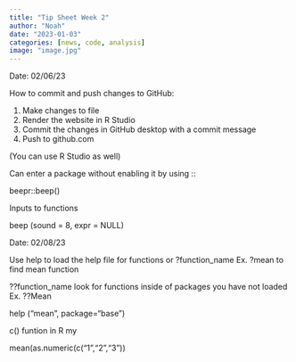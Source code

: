 ```yaml
---
title: "Tip Sheet Week 2"
author: "Noah"
date: "2023-01-03"
categories: [news, code, analysis]
image: "image.jpg"
---
```


Date: 02/06/23

How to commit and push changes to GitHub:

1.  Make changes to file
2.  Render the website in R Studio
3.  Commit the changes in GitHub desktop with a commit message
4.  Push to github.com

(You can use R Studio as well)

Can enter a package without enabling it by using ::

beepr::beep()

Inputs to functions

beep (sound = 8, expr = NULL)

Date: 02/08/23

Use help to load the help file for functions or ?function_name Ex. ?mean to find mean function

??function_name look for functions inside of packages you have not loaded Ex. ??Mean

help ("mean", package="base")

c() funtion in R my

mean(as.numeric(c("1","2","3"))

